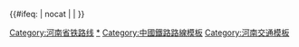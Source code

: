 {{Navbox
|listclass=hlist
|name=河南铁路线
|title=[[河南铁路|河南铁路线]]
|showcol=
|image=[[File:China_Railways.svg|80px]]
|color=
|style=width:100%;text-align:left;<!-- 请不要随意更改大小 -->
|groupstyle=background:; color:;
|group1=普铁干线
|list1=
{{Navbox|child
|groupstyle = background:; color:; text-align:left; width:5em;
|liststyle = width:auto; text-align:left
  |group1 = 纵向
  |list1  = [[京广铁路|京广线]] - [[京九铁路|京九线]] - [[太焦铁路|太焦线]] - [[焦柳铁路|焦柳线]]
  |group2 = 横向
  |list2  = [[陇海铁路|陇海线]] - [[宁西铁路|宁西线]] - [[新月铁路|新月线]] - [[新兖铁路|新兖线]]
}}
|group2=高速铁路（客专）
|list2= [[京广高速铁路]] - [[郑西客运专线]] - [[郑徐客运专线]] - [[郑渝铁路]] - [[郑阜高速鐵路]] - [[商杭客运专线]]
|group3=城际铁路（客专）
|list3= [[郑开城际铁路]] - [[郑焦城际铁路]] - [[郑机城际铁路]] - ''[[郑洛城际铁路]]（北线+南线）'' - ''[[郑新城际铁路]]'' - ''[[焦洛城际铁路]]'' - ''[[焦新城际铁路]]'' - ''[[许平城际铁路]]''
|group4=省际铁路
|list4= [[漯阜铁路|漯阜线]] - [[侯月铁路|侯月线]] - [[永青铁路|永青线]] - ''[[丹西铁路|丹西线]]'' - ''[[运三铁路|运三线]]'' - ''[[兰菏铁路|兰菏线]]'' - [[禹亳铁路|三洋线（禹亳线）]] - [[瓦日铁路|瓦日线]]
|group5=省内铁路
|list5=
* [[郑州铁路西北环线|郑州西北环线]]
* [[郑荥铁路|郑荥线]]
* [[新密铁路|新密线]]
* [[洛宜铁路|洛宜线]]
* [[漯宝铁路|漯宝线]]
* [[平禹铁路|平禹线]]
* [[平舞铁路|平舞线]]
* [[漯舞铁路|漯舞线]]
* [[安李铁路|安李线]]
* [[石林铁路|石林线]]
* [[汤鹤铁路|汤鹤线]]
* [[汤台铁路|汤台线]]
* [[临告铁路|临告线]]
* [[范辛铁路|范辛线]]
|group6=煤运干线
|list6=
*煤运南通道（[[太焦铁路|太焦线]]+[[侯月铁路|侯月线]]+[[新月铁路|新月线]]+[[新兖铁路|新兖线]]）
*[[禹亳铁路|禹亳线]]
*[[瓦日铁路|瓦日线]]（重载铁路）
*''[[蒙华铁路|蒙华线]]''（重载铁路）
|group7=窄轨铁路
|list7=
* [[禹郸铁路|禹郸线]]
* [[朝杞铁路|朝杞线]]
* [[方修铁路|方修线]]
* [[开柳铁路|开柳线]]
* [[明泌铁路|明泌线]]
* [[驻汝铁路|驻汝线]]
* [[济沁铁路|济沁线]]
* [[辉吴铁路|辉吴线]]
* [[竖扶铁路|竖扶线]]
* [[竖开铁路|竖开线]]
* [[南独铁路|南独线]]
* [[商芒铁路|商芒线]]
| group8 = 备注
| list8 = <sub>1、斜体字表示该线路在规划或者建设中尚未启用。</sub>&nbsp;<br /><sub>2、部分窄轨铁路正在改造中或已废弃。</sub>
| below  = [[中华人民共和国铁路运输|中国铁路]] -  [[中国铁路线路列表]] - [[中国铁路列车车次|列车车次]] - [[中华人民共和国铁路客运|中国铁路客运]] </span>
|belowstyle=background:; color:;
}}<includeonly>{{#ifeq: {{{1}}} | nocat | <!-- 空 --> | [[Category:河南省铁路线]] }}</includeonly><noinclude>

[[Category:河南省铁路线|*]]
[[Category:中國鐵路路線模板]]
[[Category:河南交通模板]]
</noinclude>